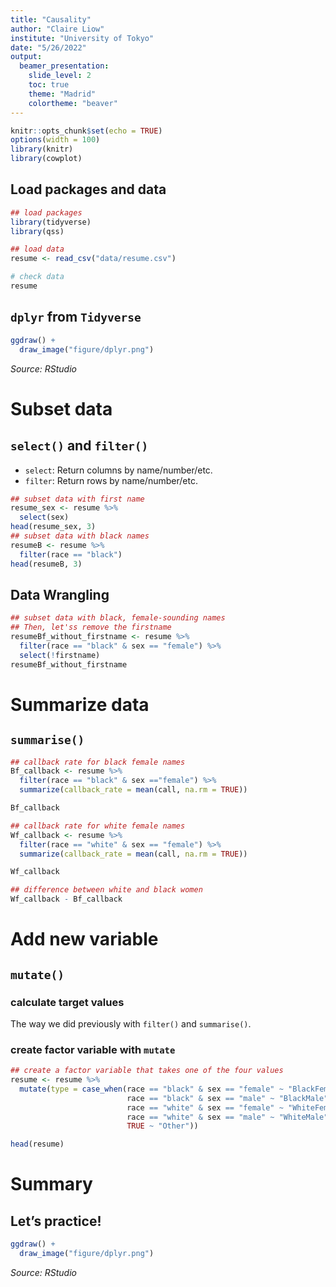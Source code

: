```yaml
---
title: "Causality"
author: "Claire Liow"
institute: "University of Tokyo"
date: "5/26/2022"
output: 
  beamer_presentation:
    slide_level: 2
    toc: true
    theme: "Madrid"
    colortheme: "beaver"
---
```


```r
knitr::opts_chunk$set(echo = TRUE)
options(width = 100)
library(knitr)
library(cowplot)
```

## Load packages and data
```r
## load packages
library(tidyverse)
library(qss)

## load data
resume <- read_csv("data/resume.csv")

# check data 
resume
```

## `dplyr` from `Tidyverse`

```r
ggdraw() + 
  draw_image("figure/dplyr.png") 
```
*Source: RStudio*

# Subset data
## `select()` and `filter()`

- `select`: Return columns by name/number/etc.
- `filter`: Return rows by name/number/etc.

\tiny
```r
## subset data with first name
resume_sex <- resume %>% 
  select(sex)
head(resume_sex, 3)
## subset data with black names
resumeB <- resume %>% 
  filter(race == "black")
head(resumeB, 3)
```

## Data Wrangling

```r
## subset data with black, female-sounding names
## Then, let'ss remove the firstname
resumeBf_without_firstname <- resume %>% 
  filter(race == "black" & sex == "female") %>% 
  select(!firstname)
resumeBf_without_firstname
```


# Summarize data
## `summarise()`
\tiny
```r
## callback rate for black female names
Bf_callback <- resume %>% 
  filter(race == "black" & sex =="female") %>%
  summarize(callback_rate = mean(call, na.rm = TRUE))

Bf_callback

## callback rate for white female names
Wf_callback <- resume %>% 
  filter(race == "white" & sex == "female") %>%
  summarize(callback_rate = mean(call, na.rm = TRUE))

Wf_callback

## difference between white and black women
Wf_callback - Bf_callback
```

# Add new variable
## `mutate()`
\tiny

### calculate target values
The way we did previously with `filter()` and `summarise()`. 

### create factor variable with `mutate`
```r
## create a factor variable that takes one of the four values
resume <- resume %>%
  mutate(type = case_when(race == "black" & sex == "female" ~ "BlackFemale",
                          race == "black" & sex == "male" ~ "BlackMale",
                          race == "white" & sex == "female" ~ "WhiteFemale",
                          race == "white" & sex == "male" ~ "WhiteMale",
                          TRUE ~ "Other"))

head(resume)
```

# Summary

## Let's practice!
```r
ggdraw() + 
  draw_image("figure/dplyr.png") 
```
*Source: RStudio*
